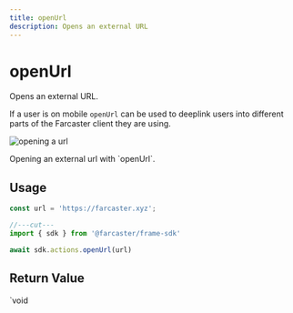 ```yaml
---
title: openUrl
description: Opens an external URL
---
```



# openUrl

Opens an external URL.

If a user is on mobile `openUrl` can be used to deeplink
users into different parts of the Farcaster client they
are using.

![opening a url](/open_url_preview.png)

<Caption>
  Opening an external url with `openUrl`.
</Caption>

## Usage

```ts twoslash
const url = 'https://farcaster.xyz';

//---cut---
import { sdk } from '@farcaster/frame-sdk'

await sdk.actions.openUrl(url)
```

## Return Value

`void

